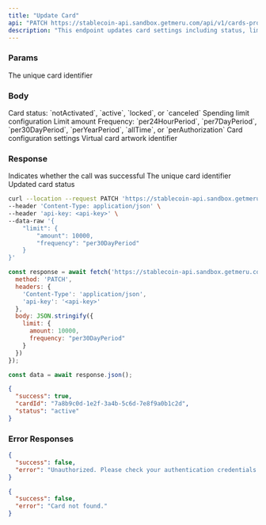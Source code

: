 ```yaml
---
title: "Update Card"
api: "PATCH https://stablecoin-api.sandbox.getmeru.com/api/v1/cards-program/cards/:cardId"
description: "This endpoint updates card settings including status, limits, and configuration"
---
```


### Params

<ParamField path="cardId" type="string" required>
  The unique card identifier
</ParamField>

### Body

<ParamField body="status" type="string">
  Card status: `notActivated`, `active`, `locked`, or `canceled`
</ParamField>

<ParamField body="limit" type="object">
  Spending limit configuration
  
  <Expandable title="Limit object">
    <ParamField body="amount" type="number" required>
      Limit amount
    </ParamField>
    <ParamField body="frequency" type="string" required>
      Frequency: `per24HourPeriod`, `per7DayPeriod`, `per30DayPeriod`, `perYearPeriod`, `allTime`, or `perAuthorization`
    </ParamField>
  </Expandable>
</ParamField>

<ParamField body="configuration" type="object">
  Card configuration settings
  
  <Expandable title="Configuration object">
    <ParamField body="virtualCardArt" type="string" required>
      Virtual card artwork identifier
    </ParamField>
  </Expandable>
</ParamField>

### Response

<ResponseField name="success" type="boolean">
  Indicates whether the call was successful
</ResponseField>

<ResponseField name="cardId" type="string">
  The unique card identifier
</ResponseField>

<ResponseField name="status" type="string">
  Updated card status
</ResponseField>

<RequestExample>

```bash cURL
curl --location --request PATCH 'https://stablecoin-api.sandbox.getmeru.com/api/v1/cards-program/cards/7a8b9c0d-1e2f-3a4b-5c6d-7e8f9a0b1c2d' \
--header 'Content-Type: application/json' \
--header 'api-key: <api-key>' \
--data-raw '{
    "limit": {
        "amount": 10000,
        "frequency": "per30DayPeriod"
    }
}'
```

```js Javascript
const response = await fetch('https://stablecoin-api.sandbox.getmeru.com/api/v1/cards-program/cards/7a8b9c0d-1e2f-3a4b-5c6d-7e8f9a0b1c2d', {
  method: 'PATCH',
  headers: {
    'Content-Type': 'application/json',
    'api-key': '<api-key>'
  },
  body: JSON.stringify({
    limit: {
      amount: 10000,
      frequency: "per30DayPeriod"
    }
  })
});

const data = await response.json();
```

</RequestExample>

<ResponseExample>

```json 200
{
  "success": true,
  "cardId": "7a8b9c0d-1e2f-3a4b-5c6d-7e8f9a0b1c2d",
  "status": "active"
}
```

</ResponseExample>

### Error Responses

<ResponseExample>

```json 401
{
  "success": false,
  "error": "Unauthorized. Please check your authentication credentials."
}
```

```json 404
{
  "success": false,
  "error": "Card not found."
}
```

</ResponseExample>

